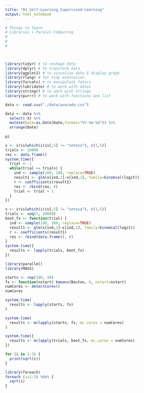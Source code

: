 ```yaml
---
title: "03_Self-Learning_Supervised-Learning"
output: html_notebook
---
```


```r
# Things to learn
# Libraries + Paralel Computing
# 
# 
# 

  
```

```r

library(tidyr) # to reshape data
library(dplyr) # to transform data
library(ggplot2) # to vizualize data & display graph
library(rlang) # for tidy evaluation
library(forcats) # to manipulate fators
library(lubridate) # to work with dates
library(stringr) # to work with strings
library(purrr) # to work with functions and list


```

```r

data <- read.csv("./data/avocado.csv")

data <- data %>%
  select(-X) %>% 
  mutate(Date=as.Date(Date,format="%Y-%m-%d")) %>% 
  arrange(Date)
  
pi
```

```r
x <- iris[which(iris[,5] != "setosa"), c(1,5)]
trials <- 10000
res <- data.frame()
system.time({
  trial <- 1
  while(trial <= trials) {
    ind <- sample(100, 100, replace=TRUE)
    result1 <- glm(x[ind,2]~x[ind,1], family=binomial(logit))
    r <- coefficients(result1)
    res <- rbind(res, r)
    trial <- trial + 1
  }
})

x <- iris[which(iris[,5] != "setosa"), c(1,5)]
trials <- seq(1, 10000)
boot_fx <- function(trial) {
  ind <- sample(100, 100, replace=TRUE)
  result1 <- glm(x[ind,2]~x[ind,1], family=binomial(logit))
  r <- coefficients(result1)
  res <- rbind(data.frame(), r)
}
system.time({
  results <- lapply(trials, boot_fx)
})
```
```r
library(parallel)
library(MASS)

starts <- rep(100, 40)
fx <- function(nstart) kmeans(Boston, 4, nstart=nstart)
numCores <- detectCores()
numCores

system.time(
  results <- lapply(starts, fx)
)

system.time(
  results <- mclapply(starts, fx, mc.cores = numCores)
)

system.time({
  results <- mclapply(trials, boot_fx, mc.cores = numCores)
})
```

```r
for (i in 1:3) {
  print(sqrt(i))
}

library(foreach)
foreach (i=1:3) %do% {
  sqrt(i)
}

```

